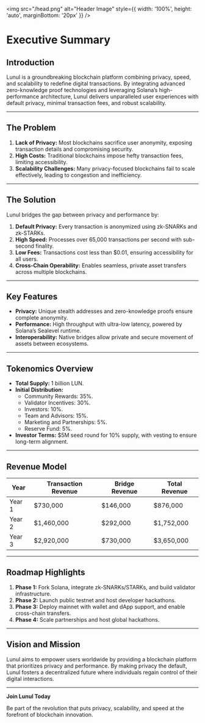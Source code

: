 <img src="/head.png" alt="Header Image" style={{ width: '100%', height: 'auto', marginBottom: '20px' }} />
# Executive Summary

## **Introduction**

Lunul is a groundbreaking blockchain platform combining privacy, speed, and scalability to redefine digital transactions. By integrating advanced zero-knowledge proof technologies and leveraging Solana’s high-performance architecture, Lunul delivers unparalleled user experiences with default privacy, minimal transaction fees, and robust scalability.

---

## **The Problem**

1. **Lack of Privacy:** Most blockchains sacrifice user anonymity, exposing transaction details and compromising security.
2. **High Costs:** Traditional blockchains impose hefty transaction fees, limiting accessibility.
3. **Scalability Challenges:** Many privacy-focused blockchains fail to scale effectively, leading to congestion and inefficiency.

---

## **The Solution**

Lunul bridges the gap between privacy and performance by:

1. **Default Privacy:** Every transaction is anonymized using zk-SNARKs and zk-STARKs.
2. **High Speed:** Processes over 65,000 transactions per second with sub-second finality.
3. **Low Fees:** Transactions cost less than $0.01, ensuring accessibility for all users.
4. **Cross-Chain Operability:** Enables seamless, private asset transfers across multiple blockchains.

---

## **Key Features**

- **Privacy:** Unique stealth addresses and zero-knowledge proofs ensure complete anonymity.
- **Performance:** High throughput with ultra-low latency, powered by Solana’s Sealevel runtime.
- **Interoperability:** Native bridges allow private and secure movement of assets between ecosystems.

---

## **Tokenomics Overview**

- **Total Supply:** 1 billion LUN.
- **Initial Distribution:**
  - Community Rewards: 35%.
  - Validator Incentives: 30%.
  - Investors: 10%.
  - Team and Advisors: 15%.
  - Marketing and Partnerships: 5%.
  - Reserve Fund: 5%.
- **Investor Terms:** $5M seed round for 10% supply, with vesting to ensure long-term alignment.

---

## **Revenue Model**

| **Year**  | **Transaction Revenue** | **Bridge Revenue** | **Total Revenue** |
|-----------|--------------------------|--------------------|-------------------|
| Year 1    | $730,000                | $146,000           | $876,000          |
| Year 2    | $1,460,000              | $292,000           | $1,752,000        |
| Year 3    | $2,920,000              | $730,000           | $3,650,000        |

---

## **Roadmap Highlights**

1. **Phase 1:** Fork Solana, integrate zk-SNARKs/STARKs, and build validator infrastructure.
2. **Phase 2:** Launch public testnet and host developer hackathons.
3. **Phase 3:** Deploy mainnet with wallet and dApp support, and enable cross-chain transfers.
4. **Phase 4:** Scale partnerships and host global hackathons.

---

## **Vision and Mission**

Lunul aims to empower users worldwide by providing a blockchain platform that prioritizes privacy and performance. By making privacy the default, Lunul fosters a decentralized future where individuals regain control of their digital interactions.

---

**Join Lunul Today**

Be part of the revolution that puts privacy, scalability, and speed at the forefront of blockchain innovation.

